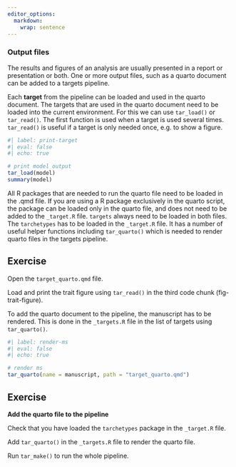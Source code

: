 ```yaml
---
editor_options: 
  markdown: 
    wrap: sentence
---
```



### Output files

The results and figures of an analysis are usually presented in a report or presentation or both.
One or more output files, such as a quarto document can be added to a targets pipeline.

Each **target** from the pipeline can be loaded and used in the quarto document.
The targets that are used in the quarto document need to be loaded into the current environment.
For this we can use `tar_load()` or `tar_read()`.
The first function is used when a target is used several times.
`tar_read()` is useful if a target is only needed once, e.g. to show a figure.

```r
#| label: print-target
#| eval: false
#| echo: true

# print model output
tar_load(model)
summary(model)
```


All R packages that are needed to run the quarto file need to be loaded in the .qmd file.
If you are using a R package exclusively in the quarto script, the package can be loaded only in the quarto file, and does not need to be added to the `_target.R` file.
`targets` always need to be loaded in both files.
The `tarchetypes` has to be loaded in the `_target.R` file.
It has a number of useful helper functions including `tar_quarto()` which is needed to render quarto files in the targets pipeline.


::: callout-note
## Exercise

Open the `target_quarto.qmd` file.

Load and print the trait figure using `tar_read()` in the third code chunk (fig-trait-figure).

:::


To add the quarto document to the pipeline, the manuscript has to be rendered.
This is done in the `_targets.R` file in the list of targets using `tar_quarto()`.

```r
#| label: render-ms
#| eval: false
#| echo: true

# render ms
tar_quarto(name = manuscript, path = "target_quarto.qmd")
```


::: callout-note
## Exercise

**Add the quarto file to the pipeline**

Check that you have loaded the `tarchetypes` package in the `_target.R` file.

Add `tar_quarto()` in the `_targets.R` file to render the quarto file.

Run `tar_make()` to run the whole pipeline.

:::


